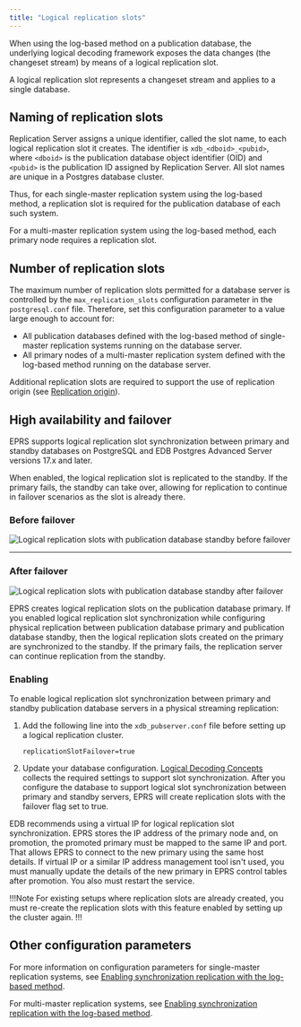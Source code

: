 ```yaml
---
title: "Logical replication slots"
---
```


When using the log-based method on a publication database, the underlying logical decoding framework exposes the data changes (the changeset stream) by means of a logical replication slot.

A logical replication slot represents a changeset stream and applies to a single database. 

## Naming of replication slots

Replication Server assigns a unique identifier, called the slot name, to each logical replication slot it creates. The identifier is  `xdb_<dboid>_<pubid>`, where `<dboid>` is the publication database object identifier (OID) and `<pubid>` is the publication ID assigned by Replication Server. All slot names are unique in a Postgres database cluster.

Thus, for each single-master replication system using the log-based method, a replication slot is required for the publication database of each such system.

For a multi-master replication system using the log-based method, each primary node requires a replication slot.

## Number of replication slots

The maximum number of replication slots permitted for a database server is controlled by the `max_replication_slots` configuration parameter in the `postgresql.conf` file. Therefore, set this configuration parameter to a value large enough to account for:
-  All publication databases defined with the log-based method of single-master replication systems running on the database server. 
-  All primary nodes of a multi-master replication system defined with the log-based method running on the database server. 

Additional replication slots are required to support the use of replication origin (see [Replication origin](04_replication_origin/#replication_origin)).

## High availability and failover

EPRS supports logical replication slot synchronization between primary and standby databases on PostgreSQL and EDB Postgres Advanced Server versions 17.x and later. 

When enabled, the logical replication slot is replicated to the standby. If the primary fails, the standby can take over, allowing for replication to continue in failover scenarios as the slot is already there.

### Before failover 

![Logical replication slots with publication database standby before failover](/eprs/latest/images/eprs_logical_replication_600w.svg)

---

### After failover 

![Logical replication slots with publication database standby after failover](/eprs/latest/images/eprs_logical_replication_failover_600w.svg)

EPRS creates logical replication slots on the publication database primary. If you enabled logical replication slot synchronization while configuring physical replication between publication database primary and publication database standby, then the logical replication slots created on the primary are synchronized to the standby. If the primary fails, the replication server can continue replication from the standby.

### Enabling

To enable logical replication slot synchronization between primary and standby publication database servers in a physical streaming replication:

1. Add the following line into the `xdb_pubserver.conf` file before setting up a logical replication cluster.

   ```
   replicationSlotFailover=true
   ```

1.  Update your database configuration. [Logical Decoding Concepts](https://www.postgresql.org/docs/17/logicaldecoding-explanation.html#LOGICALDECODING-REPLICATION-SLOTS-SYNCHRONIZATION) collects the required settings to support slot synchronization. After you configure the database to support logical slot synchronization between primary and standby servers, EPRS will create replication slots with the failover flag set to true.

EDB recommends using a virtual IP for logical replication slot synchronization. EPRS stores the IP address of the primary node and, on promotion, the promoted primary must be mapped to the same IP and port. That allows EPRS to connect to the new primary using the same host details. If virtual IP or a similar IP address management tool isn't used, you must manually update the details of the new primary in EPRS control tables after promotion. You also must restart the service.

!!!Note
   For existing setups where replication slots are already created, you must re-create the replication slots with this feature enabled by setting up the cluster again.
!!!

## Other configuration parameters

For more information on configuration parameters for single-master replication systems, see [Enabling synchronization replication with the log-based method](../../../05_smr_operation/01_prerequisites/02_enable_sync_replication_with_log-based_method/#enable_sync_replication_with_log-based_method). 

For multi-master replication systems, see [Enabling synchronization replication with the log-based method](../../../06_mmr_operation/01_pre_steps/#enabling_sync_replication_log-based_method_mmr).
